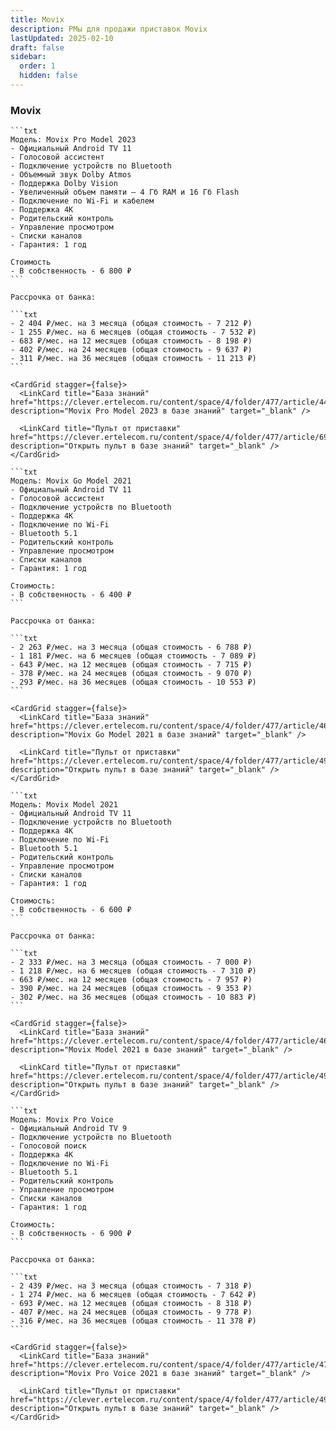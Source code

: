 ```yaml
---
title: Movix
description: РМы для продажи приставок Movix
lastUpdated: 2025-02-10
draft: false
sidebar:
  order: 1
  hidden: false
---
```



<CardGrid stagger={false}>
  <LinkCard title="Города с рассрочкой" href="https://clever.ertelecom.ru/content/space/4/folder/635/article/13578/page/0" description="Список городов с доступной рассрочкой в базе знаний" target="_blank" />

  <LinkCard title="Оформление рассрочки" href="https://clever.ertelecom.ru/content/space/4/folder/635/article/13578/page/8" description="Инструкция по оформлению рассрочки в базе знаний" target="_blank" />
</CardGrid>

<LinkCard title="Все приставки" href="https://clever.ertelecom.ru/content/space/4/article/8943" description="Открыть список приставок в базе знаний" target="_blank" />

### Movix

<Tabs>
  <TabItem label="Pro Model 2023">

    ```txt
    Модель: Movix Pro Model 2023
    - Официальный Android TV 11
    - Голосовой ассистент
    - Подключение устройств по Bluetooth
    - Объемный звук Dolby Atmos
    - Поддержка Dolby Vision
    - Увеличенный объем памяти – 4 Гб RAM и 16 Гб Flash
    - Подключение по Wi-Fi и кабелем
    - Поддержка 4К
    - Родительский контроль
    - Управление просмотром
    - Списки каналов
    - Гарантия: 1 год

    Стоимость
    - В собственность - 6 800 ₽
    ```

    Рассрочка от банка:

    ```txt
    - 2 404 ₽/мес. на 3 месяца (общая стоимость - 7 212 ₽)
    - 1 255 ₽/мес. на 6 месяцев (общая стоимость - 7 532 ₽)
    - 683 ₽/мес. на 12 месяцев (общая стоимость - 8 198 ₽)
    - 402 ₽/мес. на 24 месяцев (общая стоимость - 9 637 ₽)
    - 311 ₽/мес. на 36 месяцев (общая стоимость - 11 213 ₽)
    ```

    <CardGrid stagger={false}>
      <LinkCard title="База знаний" href="https://clever.ertelecom.ru/content/space/4/folder/477/article/4424" description="Movix Pro Model 2023 в базе знаний" target="_blank" />

      <LinkCard title="Пульт от приставки" href="https://clever.ertelecom.ru/content/space/4/folder/477/article/6947" description="Открыть пульт в базе знаний" target="_blank" />
    </CardGrid>
  </TabItem>

  <TabItem label="Go Model 2021">

    ```txt
    Модель: Movix Go Model 2021
    - Официальный Android TV 11
    - Голосовой ассистент
    - Подключение устройств по Bluetooth
    - Поддержка 4К
    - Подключение по Wi-Fi
    - Bluetooth 5.1
    - Родительский контроль
    - Управление просмотром
    - Списки каналов
    - Гарантия: 1 год

    Стоимость:
    - В собственность - 6 400 ₽
    ```

    Рассрочка от банка:

    ```txt
    - 2 263 ₽/мес. на 3 месяца (общая стоимость - 6 788 ₽)
    - 1 181 ₽/мес. на 6 месяцев (общая стоимость - 7 089 ₽)
    - 643 ₽/мес. на 12 месяцев (общая стоимость - 7 715 ₽)
    - 378 ₽/мес. на 24 месяцев (общая стоимость - 9 070 ₽)
    - 293 ₽/мес. на 36 месяцев (общая стоимость - 10 553 ₽)
    ```

    <CardGrid stagger={false}>
      <LinkCard title="База знаний" href="https://clever.ertelecom.ru/content/space/4/folder/477/article/4621" description="Movix Go Model 2021 в базе знаний" target="_blank" />

      <LinkCard title="Пульт от приставки" href="https://clever.ertelecom.ru/content/space/4/folder/477/article/4951" description="Открыть пульт в базе знаний" target="_blank" />
    </CardGrid>
  </TabItem>

  <TabItem label="Model 2021">

    ```txt
    Модель: Movix Model 2021
    - Официальный Android TV 11
    - Подключение устройств по Bluetooth
    - Поддержка 4К
    - Подключение по Wi-Fi
    - Bluetooth 5.1
    - Родительский контроль
    - Управление просмотром
    - Списки каналов
    - Гарантия: 1 год

    Стоимость:
    - В собственность - 6 600 ₽
    ```

    Рассрочка от банка:

    ```txt
    - 2 333 ₽/мес. на 3 месяца (общая стоимость - 7 000 ₽)
    - 1 218 ₽/мес. на 6 месяцев (общая стоимость - 7 310 ₽)
    - 663 ₽/мес. на 12 месяцев (общая стоимость - 7 957 ₽)
    - 390 ₽/мес. на 24 месяцев (общая стоимость - 9 353 ₽)
    - 302 ₽/мес. на 36 месяцев (общая стоимость - 10 883 ₽)
    ```

    <CardGrid stagger={false}>
      <LinkCard title="База знаний" href="https://clever.ertelecom.ru/content/space/4/folder/477/article/4655" description="Movix Model 2021 в базе знаний" target="_blank" />

      <LinkCard title="Пульт от приставки" href="https://clever.ertelecom.ru/content/space/4/folder/477/article/4951" description="Открыть пульт в базе знаний" target="_blank" />
    </CardGrid>
  </TabItem>

  <TabItem label="Pro Voice">

    ```txt
    Модель: Movix Pro Voice
    - Официальный Android TV 9
    - Подключение устройств по Bluetooth
    - Голосовой поиск
    - Поддержка 4К
    - Подключение по Wi-Fi
    - Bluetooth 5.1
    - Родительский контроль
    - Управление просмотром
    - Списки каналов
    - Гарантия: 1 год

    Стоимость:
    - В собственность - 6 900 ₽
    ```

    Рассрочка от банка:

    ```txt
    - 2 439 ₽/мес. на 3 месяца (общая стоимость - 7 318 ₽)
    - 1 274 ₽/мес. на 6 месяцев (общая стоимость - 7 642 ₽)
    - 693 ₽/мес. на 12 месяцев (общая стоимость - 8 318 ₽)
    - 407 ₽/мес. на 24 месяцев (общая стоимость - 9 778 ₽)
    - 316 ₽/мес. на 36 месяцев (общая стоимость - 11 378 ₽)
    ```

    <CardGrid stagger={false}>
      <LinkCard title="База знаний" href="https://clever.ertelecom.ru/content/space/4/folder/477/article/4717" description="Movix Pro Voice 2021 в базе знаний" target="_blank" />

      <LinkCard title="Пульт от приставки" href="https://clever.ertelecom.ru/content/space/4/folder/477/article/4964" description="Открыть пульт в базе знаний" target="_blank" />
    </CardGrid>
  </TabItem>
</Tabs>
